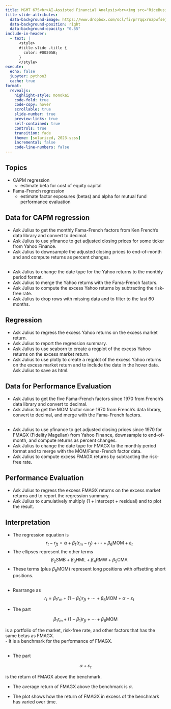 ```yaml
---
title: MGMT 675<br>AI-Assisted Financial Analysis<br><img src="RiceBusiness-transparent-logo-sm.png"  height=100><br>Alphas and Betas
title-slide-attributes:
  data-background-image: https://www.dropbox.com/scl/fi/pr7qqxrnapwfsejk09e7m/ml3.jpg?rlkey=4n75omh9zh2i736dcru9gxp6l&dl=1
  data-background-position: right
  data-background-opacity: "0.55"
include-in-header:
  - text: |
      <style>
      #title-slide .title {
        color: #00205B;
      }
      </style>
execute:
  echo: false
  jupyter: python3
  cache: true
format: 
  revealjs:
    highlight-style: monokai
    code-fold: true
    code-copy: hover
    scrollable: true
    slide-number: true
    preview-links: true
    self-contained: true
    controls: true
    transition: fade
    theme: [solarized, 2023.scss]
    incremental: false
    code-line-numbers: false
---
```


## Topics

- CAPM regression 
  - estimate beta for cost of equity capital
- Fama-French regression
  - estimate factor exposures (betas) and alpha for mutual fund performance evaluation

## Data for CAPM regression

- Ask Julius to get the monthly Fama-French factors from Ken French's data library and convert to decimal.
- Ask Julius to use yfinance to get adjusted closing prices for some ticker from Yahoo Finance.
- Ask Julius to downsample the adjusted closing prices to end-of-month and and compute returns as percent changes.

## 

- Ask Julius to change the date type for the Yahoo returns to the monthly period format.
- Ask Julius to merge the Yahoo returns with the Fama-French factors.
- Ask Julius to compute the excess Yahoo returns by subtracting the risk-free rate.
- Ask Julius to drop rows with missing data and to filter to the last 60 months.

## Regression

- Ask Julius to regress the excess Yahoo returns on the excess market return.
- Ask Julius to report the regression summary.
- Ask Julius to use seaborn to create a regplot of the excess Yahoo returns on the excess market return.
- Ask Julius to use plotly to create a regplot of the excess Yahoo returns on the excess market return and to include the date in the hover data.  Ask Julius to save as html.

## Data for Performance Evaluation

- Ask Julius to get the five Fama-French factors since 1970 from French's data library and convert to decimal.
- Ask Julius to get the MOM factor since 1970 from French's data library, convert to decimal, and merge with the Fama-French factors.

##

- Ask Julius to use yfinance to get adjusted closing prices since 1970 for FMAGX (Fidelity Magellan) from Yahoo Finance, downsample to end-of-month, and compute returns as percent changes.
- Ask Julius to change the date type for FMAGX to the monthly period format and to merge with the MOM/Fama-French factor data.
- Ask Julius to compute excess FMAGX returns by subtracting the risk-free rate.

## Performance Evaluation

- Ask Julius to regress the excess FMAGX returns on the excess market returns and to report the regression summary.
- Ask Julius to cumulatively multiply (1 + intercept + residual) and to plot the result.

## Interpretation

- The regression equation is 
$$r_t - r_{ft} = \alpha + \beta_1 (r_m - r_f) + \cdots + \beta_6 \text{MOM} + \varepsilon_t$$
- The ellipses represent the other terms
$$\beta_2 \text{SMB} + \beta_3\text{HML} + \beta_4\text{RMW} + \beta_5\text{CMA}$$
- These terms (plus $\beta_6\text{MOM}$) represent long positions with offsetting short positions.

##

- Rearrange as
$$r_t = \beta_1 r_m + (1-\beta_1)r_{ft} + \cdots + \beta_6 \text{MOM} + \alpha + \varepsilon_t$$

- The part 

$$\beta_1 r_m + (1-\beta_1)r_{ft} + \cdots + \beta_6 \text{MOM}$$

is a portfolio of the market, risk-free rate, and other factors that has the same betas as FMAGX.  
- It is a benchmark for the performance of FMAGX.

##

- The part

$$\alpha + \varepsilon_t$$

is the return of FMAGX above the benchmark. 
 
 - The average return of FMAGX above the benchmark is  $\alpha$.  

 - The plot shows how the return of FMAGX in excess of the benchmark has varied over time.
